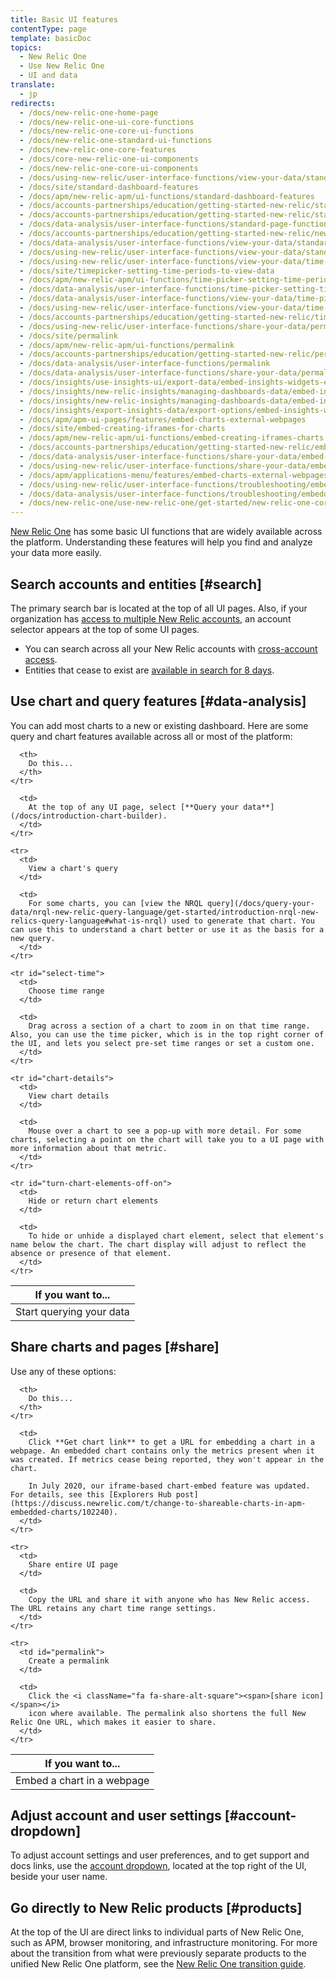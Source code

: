 ```yaml
---
title: Basic UI features
contentType: page
template: basicDoc
topics:
  - New Relic One
  - Use New Relic One
  - UI and data
translate:
  - jp
redirects:
  - /docs/new-relic-one-home-page
  - /docs/new-relic-one-ui-core-functions
  - /docs/new-relic-one-core-ui-functions
  - /docs/new-relic-one-standard-ui-functions
  - /docs/new-relic-one-core-features
  - /docs/core-new-relic-one-ui-components
  - /docs/new-relic-one-core-ui-components
  - /docs/using-new-relic/user-interface-functions/view-your-data/standard-new-relic-ui-page-functions
  - /docs/site/standard-dashboard-features
  - /docs/apm/new-relic-apm/ui-functions/standard-dashboard-features
  - /docs/accounts-partnerships/education/getting-started-new-relic/standard-dashboard-features
  - /docs/accounts-partnerships/education/getting-started-new-relic/standard-page-functions
  - /docs/data-analysis/user-interface-functions/standard-page-functions
  - /docs/accounts-partnerships/education/getting-started-new-relic/new-relic-user-interface
  - /docs/data-analysis/user-interface-functions/view-your-data/standard-page-functions
  - /docs/using-new-relic/user-interface-functions/view-your-data/standard-page-functions
  - /docs/using-new-relic/user-interface-functions/view-your-data/time-picker-set-time-periods-view-data
  - /docs/site/timepicker-setting-time-periods-to-view-data
  - /docs/apm/new-relic-apm/ui-functions/time-picker-setting-time-periods-view-data
  - /docs/data-analysis/user-interface-functions/time-picker-setting-time-periods-view-data
  - /docs/data-analysis/user-interface-functions/view-your-data/time-picker-setting-time-periods-view-data
  - /docs/using-new-relic/user-interface-functions/view-your-data/time-picker-setting-time-periods-view-data
  - /docs/accounts-partnerships/education/getting-started-new-relic/time-picker-setting-time-periods-view-data
  - /docs/using-new-relic/user-interface-functions/share-your-data/permalink-url-selected-time
  - /docs/site/permalink
  - /docs/apm/new-relic-apm/ui-functions/permalink
  - /docs/accounts-partnerships/education/getting-started-new-relic/permalink
  - /docs/data-analysis/user-interface-functions/permalink
  - /docs/data-analysis/user-interface-functions/share-your-data/permalink
  - /docs/insights/use-insights-ui/export-data/embed-insights-widgets-external-webpages
  - /docs/insights/new-relic-insights/managing-dashboards-data/embed-insights-widgets
  - /docs/insights/new-relic-insights/managing-dashboards-data/embed-insights-widgets-external-webpages
  - /docs/insights/export-insights-data/export-options/embed-insights-widgets-external-webpages
  - /docs/apm/apm-ui-pages/features/embed-charts-external-webpages
  - /docs/site/embed-creating-iframes-for-charts
  - /docs/apm/new-relic-apm/ui-functions/embed-creating-iframes-charts
  - /docs/accounts-partnerships/education/getting-started-new-relic/embed-creating-iframes-charts
  - /docs/data-analysis/user-interface-functions/share-your-data/embed-creating-iframes-charts
  - /docs/using-new-relic/user-interface-functions/share-your-data/embed-charts-external-webpages
  - /docs/apm/applications-menu/features/embed-charts-external-webpages
  - /docs/using-new-relic/user-interface-functions/troubleshooting/embedded-charts-are-missing-metrics
  - /docs/data-analysis/user-interface-functions/troubleshooting/embedded-charts-missing-metrics
  - /docs/new-relic-one/use-new-relic-one/get-started/new-relic-one-core-ui-components
---
```


[New Relic One](/docs/new-relic-one-overview) has some basic UI functions that are widely available across the platform. Understanding these features will help you find and analyze your data more easily.

## Search accounts and entities [#search]

The primary search bar is located at the top of all UI pages. Also, if your organization has [access to multiple New Relic accounts](/docs/accounts/accounts-billing/general-account-settings/factors-affecting-access-features-data), an account selector appears at the top of some UI pages.

* You can search across all your New Relic accounts with [cross-account access](/docs/accounts/accounts-billing/general-account-settings/factors-affecting-access-features-data#account-access).
* Entities that cease to exist are [available in search for 8 days](/docs/new-relic-one-entity-explorer#data-retention).

## Use chart and query features [#data-analysis]

You can add most charts to a new or existing dashboard. Here are some query and chart features available across all or most of the platform:

<Table>
  <thead>
    <tr>
      <th width={250}>
        If you want to...
      </th>

      <th>
        Do this...
      </th>
    </tr>
  </thead>

  <tbody>
    <tr>
      <td>
        Start querying your data
      </td>

      <td>
        At the top of any UI page, select [**Query your data**](/docs/introduction-chart-builder).
      </td>
    </tr>

    <tr>
      <td>
        View a chart's query
      </td>

      <td>
        For some charts, you can [view the NRQL query](/docs/query-your-data/nrql-new-relic-query-language/get-started/introduction-nrql-new-relics-query-language#what-is-nrql) used to generate that chart. You can use this to understand a chart better or use it as the basis for a new query.
      </td>
    </tr>

    <tr id="select-time">
      <td>
        Choose time range
      </td>

      <td>
        Drag across a section of a chart to zoom in on that time range. Also, you can use the time picker, which is in the top right corner of the UI, and lets you select pre-set time ranges or set a custom one.
      </td>
    </tr>

    <tr id="chart-details">
      <td>
        View chart details
      </td>

      <td>
        Mouse over a chart to see a pop-up with more detail. For some charts, selecting a point on the chart will take you to a UI page with more information about that metric.
      </td>
    </tr>

    <tr id="turn-chart-elements-off-on">
      <td>
        Hide or return chart elements
      </td>

      <td>
        To hide or unhide a displayed chart element, select that element's name below the chart. The chart display will adjust to reflect the absence or presence of that element.
      </td>
    </tr>
  </tbody>
</Table>

## Share charts and pages [#share]

Use any of these options:

<Table>
  <thead>
    <tr>
      <th width={250}>
        If you want to...
      </th>

      <th>
        Do this...
      </th>
    </tr>
  </thead>

  <tbody>
    <tr>
      <td>
        Embed a chart in a webpage
      </td>

      <td>
        Click **Get chart link** to get a URL for embedding a chart in a webpage. An embedded chart contains only the metrics present when it was created. If metrics cease being reported, they won't appear in the chart.

        In July 2020, our iframe-based chart-embed feature was updated. For details, see this [Explorers Hub post](https://discuss.newrelic.com/t/change-to-shareable-charts-in-apm-embedded-charts/102240).
      </td>
    </tr>

    <tr>
      <td>
        Share entire UI page
      </td>

      <td>
        Copy the URL and share it with anyone who has New Relic access. The URL retains any chart time range settings.
      </td>
    </tr>

    <tr>
      <td id="permalink">
        Create a permalink
      </td>

      <td>
        Click the <i className="fa fa-share-alt-square"><span>[share icon]</span></i>
        icon where available. The permalink also shortens the full New Relic One URL, which makes it easier to share.
      </td>
    </tr>
  </tbody>
</Table>

## Adjust account and user settings [#account-dropdown]

To adjust account settings and user preferences, and to get support and docs links, use the [account dropdown](/docs/using-new-relic/welcome-new-relic/get-started/glossary#account-dropdown), located at the top right of the UI, beside your user name.

## Go directly to New Relic products [#products]

At the top of the UI are direct links to individual parts of New Relic One, such as APM, browser monitoring, and infrastructure monitoring. For more about the transition from what were previously separate products to the unified New Relic One platform, see the [New Relic One transition guide](/docs/new-relic-one/use-new-relic-one/core-concepts/new-relic-one-transition-guide-july-2020).
